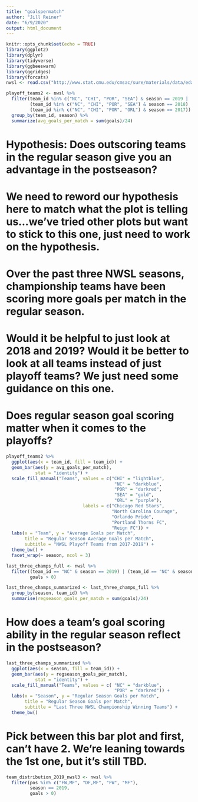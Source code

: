 ```yaml
---
title: "goalspermatch"
author: "Jill Reiner"
date: "6/9/2020"
output: html_document
---
```


```r
knitr::opts_chunk$set(echo = TRUE)
library(ggplot2)
library(dplyr)
library(tidyverse)
library(ggbeeswarm)
library(ggridges)
library(forcats)
nwsl <- read.csv("http://www.stat.cmu.edu/cmsac/sure/materials/data/eda_projects/nwsl_season_stats.csv")
```

```r
playoff_teams2 <- nwsl %>%
  filter(team_id %in% c("NC", "CHI", "POR", "SEA") & season == 2019 |
         (team_id %in% c("NC", "CHI", "POR", "SEA") & season == 2018) |
         (team_id %in% c("NC", "CHI", "POR", "ORL") & season == 2017)) %>%
  group_by(team_id, season) %>%
  summarize(avg_goals_per_match = sum(goals)/24)
```

# Hypothesis: Does outscoring teams in the regular season give you an advantage in the postseason? 

# We need to reword our hypothesis here to match what the plot is telling us...we've tried other plots but want to stick to this one, just need to work on the hypothesis.

# Over the past three NWSL seasons, championship teams have been scoring more goals per match in the regular season.

# Would it be helpful to just look at 2018 and 2019? Would it be better to look at all teams instead of just playoff teams? We just need some guidance on this one.


# Does regular season goal scoring matter when it comes to the playoffs?

```r
playoff_teams2 %>%
  ggplot(aes(x = team_id, fill = team_id)) +
  geom_bar(aes(y = avg_goals_per_match),
           stat = "identity") +
  scale_fill_manual("Teams", values = c("CHI" = "lightblue", 
                                         "NC" = "darkblue", 
                                         "POR" = "darkred",
                                         "SEA" = "gold",
                                         "ORL" = "purple"),
                             labels = c("Chicago Red Stars", 
                                        "North Carolina Courage", 
                                        "Orlando Pride", 
                                        "Portland Thorns FC", 
                                        "Reign FC")) + 
  labs(x = "Team", y = "Average Goals per Match",
       title = "Regular Season Average Goals per Match",
       subtitle = "NWSL Playoff Teams from 2017-2019") +
  theme_bw() +
  facet_wrap(~ season, ncol = 3)
```

```r
last_three_champs_full <- nwsl %>%
  filter((team_id == "NC" & season == 2019) | (team_id == "NC" & season == 2018) | (team_id == "POR" & season == 2017),
         goals > 0)
```

```r
last_three_champs_summarized <- last_three_champs_full %>%
  group_by(season, team_id) %>%
  summarise(regseason_goals_per_match = sum(goals)/24)
```

# How does a team's goal scoring ability in the regular season reflect in the postseason?

```r
last_three_champs_summarized %>%
  ggplot(aes(x = season, fill = team_id)) +
  geom_bar(aes(y = regseason_goals_per_match),
           stat = "identity") +
  scale_fill_manual("Teams", values = c( "NC" = "darkblue", 
                                         "POR" = "darkred")) + 
  labs(x = "Season", y = "Regular Season Goals per Match",
       title = "Regular Season Goals per Match",
       subtitle = "Last Three NWSL Championship Winning Teams") +
  theme_bw()
```

# Pick between this bar plot and first, can't have 2. We're leaning towards the 1st one, but it's still TBD.

```r
team_distribution_2019_nwsl3 <- nwsl %>%
  filter(pos %in% c("FW,MF", "DF,MF", "FW", "MF"),
         season == 2019,
         goals > 0)
```
